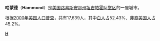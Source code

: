 {{Infobox Settlement
| name = 哈蒙德<br/>Hammond
| image_skyline = 
| imagesize = 
| image_caption = 
| image_flag = 
| image_shield = 
| pushpin_map = USA Louisiana
| pushpin_label_position = bottom
| subdivision_type = 国家
| subdivision_name = {{USA}}
| subdivision_type1 = [[美国行政区划|州]]
| subdivision_name1 = [[路易斯安那州|路易斯安那州]]
| subdivision_type2 = [[路易斯安那州各堂区列表|堂区]]
| subdivision_name2 =  [[坦吉帕霍阿堂区_(路易斯安那州)|坦吉帕霍阿堂区]]
| elevation_m = 13
| elevation_ft = 
| area_total_km2 = 33.2
| population_as_of = 2000年
| population_total = 17639
| population_density_km2 = auto
| timezone = [[北美中部时区|CST]]
| utc_offset = -6
| timezone_DST = [[CDT|CDT]]
| utc_offset_DST = -5
| latd = 30
| latm = 30
| lats = 16
| latNS = N
| longd = 90
| longm = 27
| longs = 56
| longEW = W
| website =  
}}
'''哈蒙德'''（'''Hammond'''）是[[美国|美国]][[路易斯安那州|路易斯安那州]][[坦吉帕霍阿堂区_(路易斯安那州)|坦吉帕霍阿堂区]]的一座城市。

根据[[2000年美国人口普查|2000年美国人口普查]]，共有17,639人，其中[[白人|白人]]占52.43%、[[非裔美国人|非裔美国人]]占45.2%。

{{Louisiana-stub}}

[[Category:路易斯安那州城市|H]]